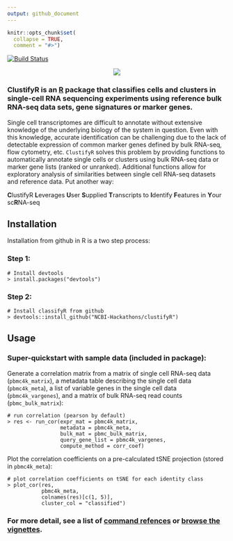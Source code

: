 ```yaml
---
output: github_document
---
```


```r
knitr::opts_chunk$set(
  collapse = TRUE,
  comment = "#>")
```

[![Build Status](https://travis-ci.org/NCBI-Hackathons/clustifyR.svg?branch=master)](https://travis-ci.org/NCBI-Hackathons/clustifyR)

<p align="center">
  <img src="/inst/logo/logo_transparent.png">
</p>

### ClustifyR is an [R](https://www.r-project.org/) package that classifies cells and clusters in single-cell RNA sequencing experiments using reference bulk RNA-seq data sets, gene signatures or marker genes. 

Single cell transcriptomes are difficult to annotate without extensive knowledge of the underlying biology of the system in question. Even with this knowledge, accurate identification can be challenging due to the lack of detectable expression of common marker genes defined by bulk RNA-seq, flow cytometry, etc. `ClustifyR` solves this problem by providing functions to automatically annotate single cells or clusters using bulk RNA-seq data or marker gene lists (ranked or unranked). Additional functions allow for exploratory analysis of similarities between single cell RNA-seq datasets and reference data. Put another way:

**C**lustifyR **L**everages **U**ser **S**upplied **T**ranscripts to **I**dentify **F**eatures in **Y**our sc**R**NA-seq

## Installation
Installation from github in R is a two step process:

### Step 1:
```
# Install devtools
> install.packages("devtools")
```

### Step 2:
```
# Install classifyR from github
> devtools::install_github("NCBI-Hackathons/clustifyR")
```

## Usage

### Super-quickstart with sample data (included in package):

Generate a correlation matrix from a matrix of single cell RNA-seq data (`pbmc4k_matrix`), a metadata table describing the single cell data (`pbmc4k_meta`), a list of variable genes in the single cell data (`pbmc4k_vargenes`), and a matrix of bulk RNA-seq read counts (`pbmc_bulk_matrix`):

```
# run correlation (pearson by default)
> res <- run_cor(expr_mat = pbmc4k_matrix,
                 metadata = pbmc4k_meta,
                 bulk_mat = pbmc_bulk_matrix,
                 query_gene_list = pbmc4k_vargenes,
                 compute_method = corr_coef)
```

Plot the correlation coefficients on a pre-calculated tSNE projection (stored in `pbmc4k_meta`):

```
# plot correlation coefficients on tSNE for each identity class
> plot_cor(res,
           pbmc4k_meta,
           colnames(res)[c(1, 5)],
           cluster_col = "classified")
```

### For more detail, see a list of [command refences](https://ncbi-hackathons.github.io/clustifyR/reference/index.html) or [browse the vignettes](https://ncbi-hackathons.github.io/clustifyR/articles/).
